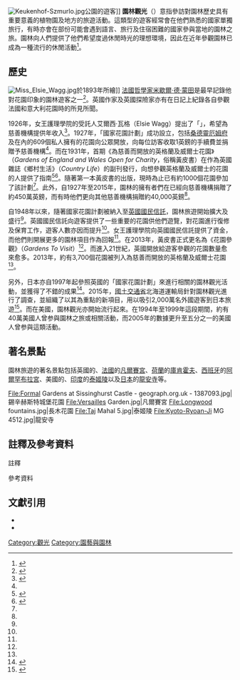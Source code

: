 {{Globalize/West}}
[[File:Keukenhof-Szmurlo.jpg|thumb]]公園的遊客]]
'''園林觀光'''（{{lang-en|Garden tourism}}）意指參訪對園林歷史具有重要意義的植物園及地方的旅遊活動{{sfn|Benfield|2013|p=15}}。這類型的遊客經常會在他們熟悉的國家單獨旅行，有時亦會在部份可能會遇到語言、旅行及住宿困難的國家參與當地的園林之旅{{sfn|Benfield|2013|p=16}}。園林向人們提供了他們希望度過休閒時光的理想環境，因此在近年參觀園林已成為一種流行的休閒活動<ref>{{Cite web |url = https://pearl.plymouth.ac.uk/bitstream/handle/10026.1/2454/JOANNE%20JANE%20CONNELL.PDF?sequence=1&isAllowed=y |title = A critical analysis of gardens as a resource for tourism and recreation in the UK |last = Connell |first = Joanne Jane |date = 2002 |publisher = University of Plymouth |language = en |accessdate = 2020-09-12}}</ref>。

== 歷史 ==
[[File:Miss_Elsie_Wagg.jpg|thumb]]於1893年所繪]]
[[法國|法國]][[哲學家|哲學家]][[米歇爾·德·蒙田|米歇爾·德·蒙田]]是最早記錄他對花園印象的園林遊客之一<ref>{{Cite web |url = http://gallica.bnf.fr/ark:/12148/bpt6k102055b.r=Sacre+de+Louis+XVI+en+1774.langFR |title = Journal de voyage de Michel de Montaigne en Italie, par la Suisse et l'Allemagne en 1580 et 1581 |author = Michel Eyquem de Montaigne |editor = Alessandro D'Ancona |date = 1889 |publisher = Città di Castello : S. Lapi |language = en |accessdate = 2020-09-12 |archive-date = 2020-10-27 |archive-url = https://web.archive.org/web/20201027092936/https://gallica.bnf.fr/ark:/12148/bpt6k102055b.r=Sacre+de+Louis+XVI+en+1774.langFR |dead-url = no }}</ref>。英國作家{{tsl|en|John Evelyn|約翰·伊夫林}}及英國探險家{{tsl|en|Fynes Moryson|菲尼斯·莫里森}}亦有在日記上紀錄各自參觀法國和意大利花園時的所見所聞。

1926年，女王護理學院的受託人艾爾西·瓦格（Elsie Wagg）提出了「{{tsl|en|National Gardens Scheme|國家花園計劃}}」{{notetag|1=結合慈善及園林之旅，而在當時的英國園藝活動是頗受歡迎的<ref name="The Yellow Book 2016">{{Cite book | author = The National Gardens Scheme (NGS) | title = Gardens To Visit 2016 (The Yellow Book) | location = London | publisher = Constable | date = 2016 | ISBN = 978-1472124234 | language = en}}</ref>。}}，希望為慈善機構提供年收入<ref name="inews@170314">{{Cite web |url = https://inews.co.uk/inews-lifestyle/homes-and-gardens/ngs-national-garden-scheme-2017-yellow-book-52183 |title = Opening your garden to the public with the NGS is well worth the terrifying inspection |author = inews.co.uk |date = 2017-03-14 |language = en |accessdate = 2020-09-12 |deadurl = no |archiveurl = https://web.archive.org/web/20200912133655/https://inews.co.uk/inews-lifestyle/homes-and-gardens/ngs-national-garden-scheme-2017-yellow-book-52183 |archivedate = 2020-09-12 }}</ref>。1927年，「國家花園計劃」成功設立，包括[[桑德靈厄姆府|桑德靈厄姆府]]及{{tsl|en|Great Dixter|大迪克斯特宅}}在內的609個私人擁有的花園向公眾開放，向每位訪客收取1英鎊的手續費並捐贈予慈善機構<ref name="inews@170314"/>。而在1931年，首期《為慈善而開放的英格蘭及威爾士花園》（''Gardens of England and Wales Open for Charity''，俗稱黃皮書）在作為英國雜誌《鄉村生活》（''Country Life''）的副刊發行，向想參觀英格蘭及威爾士的花園的人提供了指南<ref>{{Cite web |url = https://ngs.org.uk/ |title = The National Gardens Scheme |author = The National Gardens Scheme (NGS) |language = en |accessdate = 2020-09-12 |deadurl = no |archiveurl = https://web.archive.org/web/20160310071905/http://www.ngs.org.uk/who-we-are.aspx |archivedate = 2016-03-10 }}</ref><ref>{{Cite web |url = http://news.sina.com.cn/o/2004-08-04/08003286532s.shtml |title = “花园是人们隐秘的快乐”（东张西望） |author = 戎霄 |date = 2004-08-04 |publisher = 华东新闻 |language = zh-cn |accessdate = 2020-09-12 |deadurl = no |archiveurl = https://web.archive.org/web/20200912140027/http://news.sina.com.cn/o/2004-08-04/08003286532s.shtml |archivedate = 2020-09-12 }}</ref>。隨著第一本黃皮書的出版，現時為止已有約1000個花園參加了該計劃<ref name="The Yellow Book 2016"/>。此外，自1927年至2015年，園林的擁有者們在已經向慈善機構捐贈了約450萬英鎊，而有時他們更向其他慈善機構捐贈約40,000英鎊<ref name="The Yellow Book 2016"/>。

自1948年以來，隨著國家花園計劃被納入至[[英國國民信託|英國國民信託]]，園林旅遊開始擴大及盛行<ref name="inews@170314"/>。英國國民信託向遊客提供了一些重要的花園供他們遊覽，對花園進行復修及保育工作，遊客人數亦因而提升<ref name="inews@170314"/>。女王護理學院向英國國民信託提供了資金，而他們則開展更多的園林項目作為回報<ref name="inews@170314"/>。在2013年，黃皮書正式更名為《花園參觀》（''Gardens To Visit''）<ref name="The Yellow Book 2016"/>。而進入21世紀，英國開放給遊客參觀的花園數量愈來愈多。2013年，約有3,700個花園被列入為慈善而開放的英格蘭及威爾士花園<ref name="The Yellow Book 2016"/>。

另外，日本亦自1997年起參照英國的「國家花園計劃」來進行相關的園林觀光活動，並獲得了不錯的成果<ref>{{Cite web |url = http://www.cpij-hokkaido.jp/seminarleaflet20160226.pdf |title = ガーデンツーリズムによる観光とまちづくりの可能性 |author = 公益社団法人 日本都市計画学会北海道支部 |date = 2016-02-16 |language = ja |accessdate = 2020-09-12 |deadurl = no |archiveurl = https://web.archive.org/web/20160323051007/http://www.cpij-hokkaido.jp/seminarleaflet20160226.pdf |archivedate = 2016-03-23 }}</ref>。2015年，[[國土交通省|國土交通省]]北海道運輸局針對園林觀光進行了調查，並組織了以其為重點的新項目，用以吸引2,000萬名外國遊客到日本旅遊<ref>{{Cite web |url = http://inbound-jp.info/wp-content/uploads/2016/06/a7ea675b91cd85ed2bc8d91b87e410c6.pdf |title = 北海道ガーデンツーリズム推進事業 報告書 |author = 国土交通省北海道運輸局 |date = 2015 |language = ja |accessdate = 2020-09-12 |deadurl = no |archiveurl = https://web.archive.org/web/20200912150654/http://inbound-jp.info/wp-content/uploads/2016/06/a7ea675b91cd85ed2bc8d91b87e410c6.pdf |archivedate = 2020-09-12 }}</ref>。而在美國，園林觀光亦開始流行起來。在1994年至1999年這段期間，約有40萬美國人曾参與園林之旅或相關活動，而2005年的數據更升至五分之一的美國人曾参與這類活動{{sfn|Benfield|2013|p=165}}。

== 著名景點 ==
園林旅遊的著名景點包括英國的{{tsl|en|Sissinghurst Castle Garden|錫辛赫斯特城堡花園}}、[[法國|法國]]的[[凡爾賽宮|凡爾賽宮]]、[[荷蘭|荷蘭]]的[[庫肯霍夫|庫肯霍夫]]、[[西班牙|西班牙]]的[[阿爾罕布拉宮|阿爾罕布拉宮]]、美國的{{tsl|en|Longwood Gardens|長木花園}}、[[印度|印度]]的[[泰姬陵|泰姬陵]]以及[[日本|日本]]的[[龍安寺|龍安寺]]等{{sfn|Benfield|2013|pp=80-103}}{{sfn|Agarwal|Busby|Huang|2018|pp=164-166}}。
<gallery mode=packed heights=140px>
File:Formal Gardens at Sissinghurst Castle - geograph.org.uk - 1387093.jpg|錫辛赫斯特城堡花園
File:Versailles Garden.jpg|凡爾賽宮
File:Longwood fountains.jpg|長木花園
File:Taj Mahal 5.jpg|泰姬陵
File:Kyoto-Ryoan-Ji MG 4512.jpg|龍安寺
</gallery>

== 註釋及參考資料 ==
; 註釋
{{noteFoot}}

; 參考資料
{{reflist|2}}

== 文獻引用 ==
* {{Cite book | editor1-last = Agarwal | editor1-first = Sheela | editor2-last = Busby | editor2-first = Graham | editor3-last = Huang | editor3-first = Rong | title = Special Interest Tourism: Concepts, Contexts and Cases | location = Boston, MA | publisher = CABI | date = 2018 | ISBN = 978-1780645667 | language = en | ref = harf}}
* {{Cite book | last = Benfield | first = Richard | title = Garden Tourism | location = Boston, MA | publisher = CABI | date = 2013 | ISBN = 978-1-78064-195-9 | language = en | ref = harf}}
{{DEFAULTSORT: Garden tourism}}

{{旅遊}}
[[Category:觀光|Category:觀光]]
[[Category:園藝與園林|Category:園藝與園林]]